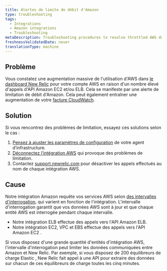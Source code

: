 ```yaml
---
title: Alertes de limite de débit d'Amazon
type: troubleshooting
tags:
  - Integrations
  - Amazon integrations
  - Troubleshooting
metaDescription: Troubleshooting procedures to resolve throttled AWS data with your infrastructure integration.
freshnessValidatedDate: never
translationType: machine
---
```


## Problème

Vous constatez une augmentation massive de l&apos;utilisation d&apos;AWS dans [le dashboard New Relic](/docs/infrastructure/new-relic-infrastructure/data-instrumentation/new-relic-apm-data-infrastructure) pour votre compte AWS en raison d&apos;un nombre élevé d&apos;appels d&apos;API Amazon EC2 et/ou ELB. Cela se manifeste par une alerte de limitation de débit d&apos;Amazon. Cela peut également entraîner une augmentation de votre [facture CloudWatch](/docs/infrastructure/infrastructure-integrations/troubleshooting/cloudwatch-billing-issues).

## Solution

Si vous rencontrez des problèmes de limitation, essayez ces solutions selon le cas :

1. [Pensez à ajuster les paramètres de configuration](/docs/infrastructure/new-relic-infrastructure/configuration/configure-infrastructure-agent) de votre agent d’infrastructure.
2. [Déconnectez l’intégration AWS](/docs/infrastructure/infrastructure-integrations/getting-started/connect-aws-integrations-infrastructure#disconnect) qui provoque des problèmes de limitation.
3. Contactez [support.newrelic.com](https://support.newrelic.com/) pour désactiver les appels effectués au nom de chaque intégration AWS.

## Cause

Notre intégration Amazon requête vos services AWS selon [des intervalles d&apos;interrogation](/docs/infrastructure/infrastructure-integrations/amazon-integrations/aws-polling-intervals-infrastructure-integrations), qui varient en fonction de l&apos;intégration. L&apos;intervalle d&apos;interrogation garantit que vos données AWS sont à jour et que chaque entité AWS est interrogée pendant chaque intervalle.

* Notre intégration ELB effectue des appels vers l&apos;API Amazon ELB.
* Notre intégration EC2, VPC et EBS effectue des appels vers l&apos;API Amazon EC2 .

Si vous disposez d&apos;une grande quantité d&apos;entités d&apos;intégration AWS, l&apos;intervalle d&apos;interrogation peut limiter les données communiquées entre Amazon et New Relic. Par exemple, si vous disposez de 200 équilibreurs de charge Elastic , New Relic fait appel à une API pour extraire des données sur chacun de ces équilibreurs de charge toutes les cinq minutes.